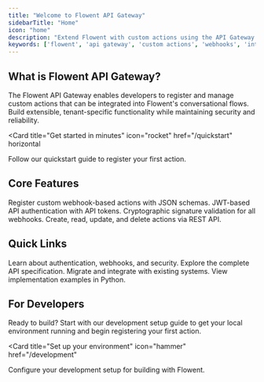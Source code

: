```yaml
---
title: "Welcome to Flowent API Gateway"
sidebarTitle: "Home"
icon: "home"
description: "Extend Flowent with custom actions using the API Gateway. Register webhook-based actions with secure authentication and HMAC signature validation."
keywords: ['flowent', 'api gateway', 'custom actions', 'webhooks', 'integration']
---
```


## What is Flowent API Gateway?

The Flowent API Gateway enables developers to register and manage custom actions that can be integrated into Flowent's conversational flows. Build extensible, tenant-specific functionality while maintaining security and reliability.

<Card
  title="Get started in minutes"
  icon="rocket"
  href="/quickstart"
  horizontal
>
  Follow our quickstart guide to register your first action.
</Card>

## Core Features

<Columns cols={2}>
  <Card
    title="Action Registration"
    icon="list-check"
  >
    Register custom webhook-based actions with JSON schemas.
  </Card>
  <Card
    title="Secure Authentication"
    icon="shield"
  >
    JWT-based API authentication with API tokens.
  </Card>
  <Card
    title="HMAC Validation"
    icon="lock"
  >
    Cryptographic signature validation for all webhooks.
  </Card>
  <Card
    title="Full CRUD Operations"
    icon="arrows-turn-right"
  >
    Create, read, update, and delete actions via REST API.
  </Card>
</Columns>

## Quick Links

<Columns cols={2}>
  <Card
    title="API Concepts"
    icon="lightbulb"
    href="/api_gateway/README"
  >
    Learn about authentication, webhooks, and security.
  </Card>
  <Card
    title="API Reference"
    icon="terminal"
    href="/api-reference/introduction"
  >
    Explore the complete API specification.
  </Card>
  <Card
    title="Integration Guide"
    icon="code-merge"
    href="/api_gateway/MIGRATION"
  >
    Migrate and integrate with existing systems.
  </Card>
  <Card
    title="Code Examples"
    icon="code"
    href="/api_gateway/examples/python/README"
  >
    View implementation examples in Python.
  </Card>
</Columns>

## For Developers

Ready to build? Start with our development setup guide to get your local environment running and begin registering your first action.

<Card
  title="Set up your environment"
  icon="hammer"
  href="/development"
>
  Configure your development setup for building with Flowent.
</Card>
